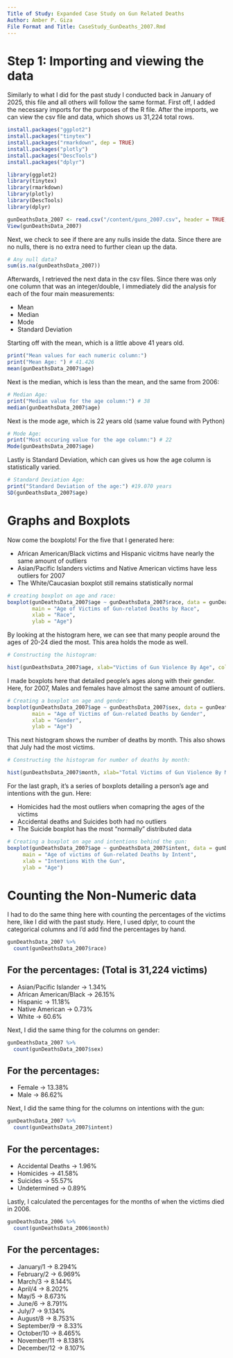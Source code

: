 ---
Title of Study: Expanded Case Study on Gun Related Deaths 
Author: Amber P. Giza
File Format and Title: CaseStudy_GunDeaths_2007.Rmd
---

# Step 1: Importing and viewing the data

Similarly to what I did for the past study I conducted back in January of 2025, 
this file and all others will follow the same format. First off, I added the necessary 
imports for the purposes of the R file. After the imports, we can view the csv file 
and data, which shows us 31,224 total rows. 

```{r}
install.packages("ggplot2")
install.packages("tinytex")
install.packages("rmarkdown", dep = TRUE)
install.packages("plotly")
install.packages("DescTools")
install.packages("dplyr")

library(ggplot2)
library(tinytex)
library(rmarkdown)
library(plotly)
library(DescTools)
library(dplyr)

gunDeathsData_2007 <- read.csv("/content/guns_2007.csv", header = TRUE, sep = ",")
View(gunDeathsData_2007)
```

Next, we check to see if there are any nulls inside the data. Since there are no nulls,
there is no extra need to further clean up the data.

```{r}
# Any null data?
sum(is.na(gunDeathsData_2007))
```

Afterwards, I retrieved the next data in the csv files. Since there was only one column
that was an integer/double, I immediately did the analysis for each of the four main measurements:

* Mean
* Median
* Mode
* Standard Deviation

Starting off with the mean, which is a little above 41 years old.

```{r}
print("Mean values for each numeric column:")
print("Mean Age: ") # 41.426
mean(gunDeathsData_2007$age)
```

Next is the median, which is less than the mean, and the same from 2006:

```{r}
# Median Age:
print("Median value for the age column:") # 38
median(gunDeathsData_2007$age)
```

Next is the mode age, which is 22 years old (same value found with Python)

```{r}
# Mode Age:
print("Most occuring value for the age column:") # 22
Mode(gunDeathsData_2007$age)
```

Lastly is Standard Deviation, which can gives us how the age column is statistically varied.

```{r}
# Standard Deviation Age:
print("Standard Deviation of the age:") #19.070 years
SD(gunDeathsData_2007$age)
```

# Graphs and Boxplots

Now come the boxplots! For the five that I generated here:

* African American/Black victims and Hispanic vicitms have nearly the same amount of outliers
* Asian/Pacific Islanders victims and Native American victims have less outliers for 2007
* The White/Caucasian boxplot still remains statistically normal

```{r, echo=FALSE}
# creating boxplot on age and race:
boxplot(gunDeathsData_2007$age ~ gunDeathsData_2007$race, data = gunDeathsData_2007,
        main = "Age of Victims of Gun-related Deaths by Race",
        xlab = "Race",
        ylab = "Age") 
```

By looking at the histogram here, we can see that many people around the ages of 20-24
died the most. This area holds the mode as well.

```{r, echo=FALSE}
# Constructing the histogram:

hist(gunDeathsData_2007$age, xlab="Victims of Gun Violence By Age", col = "red", border = "black")
```

I made boxplots here that detailed people's ages along with their gender. Here, for 2007, Males and
females have almost the same amount of outliers.

```{r, echo=FALSE}
# Creating a boxplot on age and gender:
boxplot(gunDeathsData_2007$age ~ gunDeathsData_2007$sex, data = gunDeathsData_2007,
        main = "Age of Victims of Gun-related Deaths by Gender",
        xlab = "Gender",
        ylab = "Age")
```

This next histogram shows the number of deaths by month. This also shows that July had the most 
victims.

```{r, echo=FALSE}
# Constructing the histogram for number of deaths by month:

hist(gunDeathsData_2007$month, xlab="Total Victims of Gun Violence By Month", col = "blue", border = "black")
```

For the last graph, it's a series of boxplots detailing a person's age and intentions with the gun.
Here:

* Homicides had the most outliers when comapring the ages of the victims
* Accidental deaths and Suicides both had no outliers
* The Suicide boxplot has the most "normally" distributed data

```{r, echo=FALSE}
# Creating a boxplot on age and intentions behind the gun:
boxplot(gunDeathsData_2007$age ~ gunDeathsData_2007$intent, data = gunDeathsData_2007,
     main = "Age of victims of Gun-related Deaths by Intent",
     xlab = "Intentions With the Gun",
     ylab = "Age")
```
# Counting the Non-Numeric data

I had to do the same thing here with counting the percentages of the victims here, like I did with 
the past study. Here, I used dplyr, to count the categorical columns and I'd add find the percentages
by hand. 

```{r}
gunDeathsData_2007 %>%
  count(gunDeathsData_2007$race)
```

## For the percentages: (Total is 31,224 victims)
* Asian/Pacific Islander -> 1.34%
* African American/Black -> 26.15%
* Hispanic -> 11.18%
* Native American -> 0.73%
* White -> 60.6%

Next, I did the same thing for the columns on gender:

```{r}
gunDeathsData_2007 %>%
  count(gunDeathsData_2007$sex)
```

## For the percentages:
* Female -> 13.38%
* Male -> 86.62%

Next, I did the same thing for the columns on intentions with the gun:

```{r}
gunDeathsData_2007 %>%
  count(gunDeathsData_2007$intent)
```

## For the percentages:
* Accidental Deaths -> 1.96%
* Homicides -> 41.58%
* Suicides -> 55.57%
* Undetermined -> 0.89%

Lastly, I calculated the percentages for the months of when the victims died in 2006.

```{r}
gunDeathsData_2006 %>%
  count(gunDeathsData_2006$month)
```

## For the percentages:
* January/1 -> 8.294%
* February/2 -> 6.969%
* March/3 -> 8.144%
* April/4 -> 8.202%
* May/5 -> 8.673%
* June/6 -> 8.791%
* July/7 -> 9.134%
* August/8 -> 8.753%
* September/9 -> 8.33%
* October/10 -> 8.465%
* November/11 -> 8.138%
* December/12 -> 8.107%